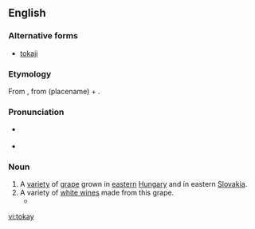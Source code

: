 {{also|tokaý}}
==English==

===Alternative forms===
* [[tokaji]]

===Etymology===
From {{etyl|hu}} {{term|tokaji||of Tokay|lang=hu}}, from  {{term|Tokaj|lang=hu}} (placename) + {{term|-i|lang=hu||originating from}}.

===Pronunciation===
*{{a|UK}} {{IPA|təʊˈkeɪ}}
*{{a|US}} {{IPA|toʊˈkeɪ}}

===Noun===
{{en-noun}}

# A [[variety]] of [[grape]] grown in [[eastern]] [[Hungary]] and in eastern [[Slovakia]].
# A variety of [[white wine]]s made from this grape.
#* {{quote-news|year=2009|date=February 25|author=Eric Asimov|title=Asian Fusion, via the Wine List|work=New York Times|url=http://www.nytimes.com/2009/02/25/dining/25pour.html
|passage=It was made from the furmint grape, which is better known in Hungary’s lusciously sweet '''tokays''', but this was delicate, floral and just right with a tart chicken curry dish.}}

[[vi:tokay]]